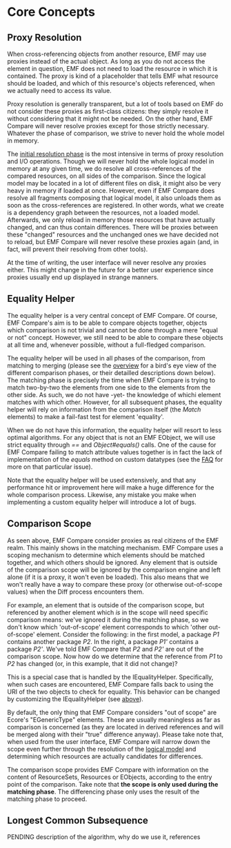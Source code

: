 = Core Concepts =

== Proxy Resolution ==

When cross-referencing objects from another resource, EMF may use proxies instead of the actual object. As long as you do not access the element in question, EMF does not need to load the resource in which it is contained. The proxy is kind of a placeholder that tells EMF what resource should be loaded, and which of this resource's objects referenced, when we actually need to access its value.

Proxy resolution is generally transparent, but a lot of tools based on EMF do not consider these proxies as first-class citizens: they simply resolve it without considering that it might not be needed. On the other hand, EMF Compare will never resolve proxies except for those strictly necessary. Whatever the phase of comparison, we strive to never hold the whole model in memory.

The [[./Default%20Behavior%20and%20Extensibility.html#Model Resolving|initial resolution phase]] is the most intensive in terms of proxy resolution and I/O operations. Though we will never hold the whole logical model in memory at any given time, we do resolve all cross-references of the compared resources, on all sides of the comparison. Since the logical model may be located in a lot of different files on disk, it might also be very heavy in memory if loaded at once. However, even if EMF Compare does resolve all fragments composing that logical model, it also unloads them as soon as the cross-references are registered. In other words, what we create is a dependency graph between the resources, not a loaded model. Afterwards, we only reload in memory those resources that have actually changed, and can thus contain differences. There will be proxies between these "changed" resources and the unchanged ones we have decided not to reload, but EMF Compare will never resolve these proxies again (and, in fact, will prevent their resolving from other tools).

At the time of writing, the user interface will never resolve any proxies either. This might change in the future for a better user experience since proxies usually end up displayed in strange manners.

== Equality Helper ==

The equality helper is a very central concept of EMF Compare. Of course, EMF Compare's aim is to be able to compare objects together, objects which comparison is not trivial and cannot be done through a mere "equal or not" concept. However, we still need to be able to compare these objects at all time and, whenever possible, without a full-fledged comparison.

The equality helper will be used in all phases of the comparison, from matching to merging (please see the [[./../overview/Overview.html|overview]] for a bird's eye view of the different comparison phases, or their detailled descriptions down below). The matching phase is precisely the time when EMF Compare is trying to match two-by-two the elements from one side to the elements from the other side. As such, we do not have -yet- the knowledge of whichi element matches with which other. However, for all subsequent phases, the equality helper will rely on information from the comparison itself (the ''Match'' elements) to make a fail-fast test for element 'equality'.

When we do not have this information, the equality helper will resort to less optimal algorithms. For any object that is not an EMF EObject, we will use strict equality through ''=='' and ''Object#equals()'' calls. One of the cause for EMF Compare failing to match attribute values together is in fact the lack of implementation of the ''equals'' method on custom datatypes (see the [[./../faq/FAQ.html#Custom data types are always marked as modified by EMF Compare|FAQ]] for more on that particular issue).

Note that the equality helper will be used extensively, and that any performance hit or improvement here will make a huge difference for the whole comparison process. Likewise, any mistake you make when implementing a custom equality helper will introduce a lot of bugs.

== Comparison Scope ==

As seen above, EMF Compare consider proxies as real citizens of the EMF realm. This mainly shows in the matching mechanism. EMF Compare uses a scoping mechanism to determine which elements should be matched together, and which others should be ignored. Any element that is outside of the comparison scope will be ignored by the comparison engine and left alone (if it is a proxy, it won't even be loaded). This also means that we won't really have a way to compare these proxy (or otherwise out-of-scope values) when the Diff process encounters them.

For example, an element that is outside of the comparison scope, but referenced by another element which ''is'' in the scope will need specific comparison means: we've ignored it during the matching phase, so we don't know which 'out-of-scope' element corresponds to which 'other out-of-scope' element. Consider the following: in the first model, a package ''P1'' contains another package ''P2''. In the right, a package ''P1' '' contains a package ''P2' ''. We've told EMF Compare that ''P2'' and ''P2' '' are out of the comparison scope. Now how do we determine that the reference from ''P1'' to ''P2'' has changed (or, in this example, that it did not change)?

This is a special case that is handled by the IEqualityHelper. Specifically, when such cases are encountered, EMF Compare falls back to using the URI of the two objects to check for equality. This behavior can be changed by customizing the IEqualityHelper (see [[#Equality Helper|above]]).

By default, the only thing that EMF Compare considers "out of scope" are Ecore's "EGenericType" elements. These are usually meaningless as far as comparison is concerned (as they are located in derived references and will be merged along with their "true" difference anyway). Please take note that, when used from the user interface, EMF Compare will narrow down the scope even further through the resolution of the [[./Logical%20Model.html|logical model]] and determining which resources are actually candidates for differences.

The comparison scope provides EMF Compare with information on the content of ResourceSets, Resources or EObjects, according to the entry point of the comparison. Take note that '''the scope is only used during the matching phase'''. The differencing phase only uses the result of the matching phase to proceed.

== Longest Common Subsequence ==

PENDING description of the algorithm, why do we use it, references
